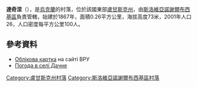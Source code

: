 {{coord|48|40|50|N|38|42|16|E|scale:100000|display=title}}

'''達奇涅'''（{{lang-uk|Дачне}}），是[[烏克蘭|烏克蘭]]的村落，位於該國東部[[盧甘斯克州|盧甘斯克州]]，由[[斯洛維亞諾謝爾布西基區|斯洛維亞諾謝爾布西基區]]負責管轄，始建於1867年，面積0.26平方公里，海拔高度73米，2001年人口26，人口密度每平方公里100人。

==參考資料==
* [http://w1.c1.rada.gov.ua/pls/z7503/A005?rdat1=10.09.2012&rf7571=18616 Облікова картка] на сайті ВРУ
* [http://weather.in.ua/ua/lyganskaja/6403 Погода в селі Дачне]

{{DEFAULTSORT:Дачне}}
[[Category:盧甘斯克州村落|Category:盧甘斯克州村落]]
[[Category:斯洛維亞諾謝爾布西基區村落|Category:斯洛維亞諾謝爾布西基區村落]]


{{Luhansk-geo-stub}}